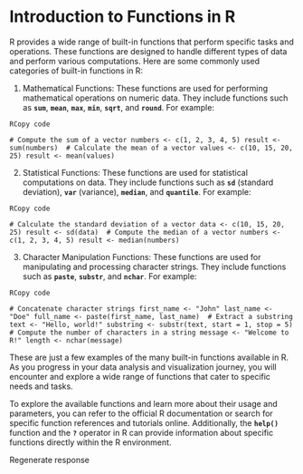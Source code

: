 # Introduction to Functions in R

R provides a wide range of built-in functions that perform specific tasks and operations. These functions are designed to handle different types of data and perform various computations. Here are some commonly used categories of built-in functions in R:

1.  Mathematical Functions: These functions are used for performing mathematical operations on numeric data. They include functions such as **`sum`**, **`mean`**, **`max`**, **`min`**, **`sqrt`**, and **`round`**. For example:

```         
RCopy code
```

`# Compute the sum of a vector numbers <- c(1, 2, 3, 4, 5) result <- sum(numbers)  # Calculate the mean of a vector values <- c(10, 15, 20, 25) result <- mean(values)`

2.  Statistical Functions: These functions are used for statistical computations on data. They include functions such as **`sd`** (standard deviation), **`var`** (variance), **`median`**, and **`quantile`**. For example:

```         
RCopy code
```

`# Calculate the standard deviation of a vector data <- c(10, 15, 20, 25) result <- sd(data)  # Compute the median of a vector numbers <- c(1, 2, 3, 4, 5) result <- median(numbers)`

3.  Character Manipulation Functions: These functions are used for manipulating and processing character strings. They include functions such as **`paste`**, **`substr`**, and **`nchar`**. For example:

```         
RCopy code
```

`# Concatenate character strings first_name <- "John" last_name <- "Doe" full_name <- paste(first_name, last_name)  # Extract a substring text <- "Hello, world!" substring <- substr(text, start = 1, stop = 5)  # Compute the number of characters in a string message <- "Welcome to R!" length <- nchar(message)`

These are just a few examples of the many built-in functions available in R. As you progress in your data analysis and visualization journey, you will encounter and explore a wide range of functions that cater to specific needs and tasks.

To explore the available functions and learn more about their usage and parameters, you can refer to the official R documentation or search for specific function references and tutorials online. Additionally, the **`help()`** function and the **`?`** operator in R can provide information about specific functions directly within the R environment.

Regenerate response
